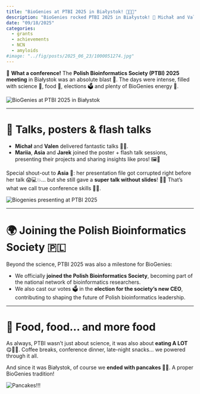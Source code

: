 ```yaml
---
title: "BioGenies at PTBI 2025 in Białystok! 🧬🎤🥞"
description: "BioGenies rocked PTBI 2025 in Białystok! 🎉 Michał and Valen gave talks, Mariia, Asia and Jarek flash talks + posters, we joined PTBI 🇵🇱, voted for a new CEO 🗳, and wrapped up (as always in Białystok) with pancakes 🥞."
date: "09/18/2025"
categories:
  - grants
  - achievements
  - NCN
  - amyloids
#image: "../fig/posts/2025_06_23/1000051274.jpg"
---
```



🥳 **What a conference!** The **Polish Bioinformatics Society (PTBI) 2025 meeting** in Białystok was an absolute blast 🚀. The days were intense, filled with science 🧬, food 🍲, elections 🗳 and plenty of BioGenies energy 💚.

![](../fig/posts/2025_09_18/1000056741.jpg "BioGenies at PTBI 2025 in Białystok")

---

# 🎤 Talks, posters & flash talks

- **Michał** and **Valen** delivered fantastic talks 💪👏.  
- **Mariia**, **Asia** and **Jarek** joined the poster + flash talk sessions, presenting their projects and sharing insights like pros! 🖼️🔬  

Special shout-out to **Asia** 🙌: her presentation file got corrupted right before her talk 😱💻💥… but she still gave a **super talk without slides**! 💯🔥 That’s what we call true conference skills 🥷✨.

![](../fig/posts/2025_09_18/IMG_3467.jpeg "Biogenies presenting at PTBI 2025")

---

# 🌍 Joining the Polish Bioinformatics Society 🇵🇱

Beyond the science, PTBI 2025 was also a milestone for BioGenies: 

- We officially **joined the Polish Bioinformatics Society**, becoming part of the national network of bioinformatics researchers.  
- We also cast our votes 🗳️ in the **election for the society’s new CEO**, contributing to shaping the future of Polish bioinformatics leadership.  

---

# 🍲 Food, food… and more food

As always, PTBI wasn’t just about science, it was also about **eating A LOT** 😋🍝🍰. Coffee breaks, conference dinner, late-night snacks… we powered through it all.  

And since it was Białystok, of course we **ended with pancakes 🥞💚**. A proper BioGenies tradition! 


![](../fig/posts/2025_09_18/IMG_0152.png "Pancakes!!!")